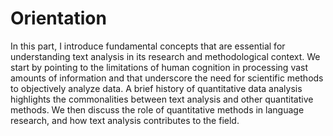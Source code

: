 # Orientation {#part-orientation}

In this part, I introduce fundamental concepts that are essential for understanding text analysis in its research and methodological context. We start by pointing to the limitations of human cognition in processing vast amounts of information and that underscore the need for scientific methods to objectively analyze data. A brief history of quantitative data analysis highlights the commonalities between text analysis and other quantitative methods. We then discuss the role of quantitative methods in language research, and how text analysis contributes to the field.
